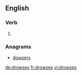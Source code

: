 ==English==

===Verb===
{{head|en}}

# {{en-third-person singular of|drowse}}

===Anagrams===
* [[dowsers#English|dowsers]]

[[de:drowses]]
[[fr:drowses]]
[[vi:drowses]]